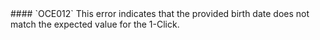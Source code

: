 
<ErrorDisplay message='BirthDate mismatch.' description='Birth date mismatch'>
  #### `OCE012`
</ErrorDisplay>
This error indicates that the provided birth date does not match the expected value
for the 1-Click.
<SandboxBirthDateAdmonition />

